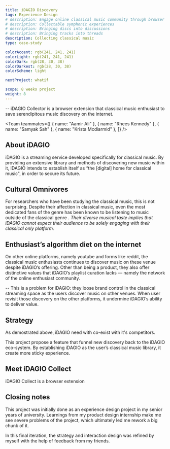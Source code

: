 ```yaml
---
title: iDAGIO Discovery
tags: Experience Design
# description: Engage online classical music community through browser extension
# description: Collectable symphonic experiences
# description: Bringing discs into discussions
# description: Bringing tracks into threads
description: Collecting classical music
type: case-study

colorAccent: rgb(241, 241, 241)
colorLight: rgb(241, 241, 241)
colorDark: rgb(28, 30, 38)
colorDarkest: rgb(28, 30, 38)
colorScheme: light

nextProject: whatif

scope: 8 weeks project
weight: 8
---
```


<FullImage src="/project-assets/idagio/intro.jpg" width={1920} height={1435} />

-- iDAGIO Collector is a browser extension that classical music enthusiast to save serendipitous music discovery on the internet.

<Team
  teammates={[
    { name: "Aamir Ali" },
    { name: "Rhees Kennedy" },
    { name: "Samyak Sah" },
    { name: "Krista Mcdiarmid" },
  ]}
/>

<LayoutMainContent>
  <FullImage src="/project-assets/idagio/tweet.jpg" width={1190} height={942} />
</LayoutMainContent>

## About iDAGIO

iDAGIO is a streaming service developed specifically for classical music. By providing an extensive library and methods of discovering new music within it, IDAGIO intends to establish itself as “the [digital] home for classical music", in order to secure its future.

## Cultural Omnivores

For researchers who have been studying the classical music, this is not surprising. Despite their affection in classical music, even the most dedicated fans of the genre has been known to be listening to music outside of the classical genre . _Their diverse musical taste implies that iDAGIO cannot expect their audience to be solely engaging with their classical only platform._

## Enthusiast’s algorithm diet on the internet

On other online platforms, namely youtube and forms like reddit, the classical music enthusiasts continues to discover music on these venue despite iDAGIO’s offering. Other than being a product, they also offer distinctive values that iDAGIO’s playlist curation lacks — namely the network of the online enthusiast community.

-- This is a problem for iDAGIO: they loose brand control in the classical streaming space as the users discover music on other venues. When user revisit those discovery on the other platforms, it undermine iDAGIO’s ability to deliver value.

## Strategy

As demostrated above, iDAGIO need with co-exist with it's competitors.

This project propose a feature that funnel new discovery back to the iDAGIO eco-system. By establishing iDAGIO as the user’s classical music library, it create more sticky experience.

<LayoutMainContent extraMargin>
  <FullImage
    src="/project-assets/idagio/intervention.jpg"
    width={1920}
    height={1080}
  />
</LayoutMainContent>

## Meet iDAGIO Collect

iDAGIO Collect is a browser extension

## Closing notes

This project was initially done as an experience design project in my senior years of university. Learnings from my product design internship make me see severe problems of the project, which ultimately led me rework a big chunk of it.

In this final iteration, the strategy and interaction design was refined by myself with the help of feedback from my friends.
